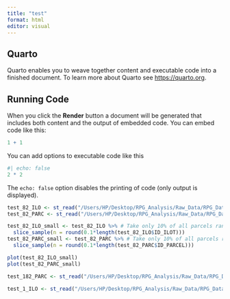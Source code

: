```yaml
---
title: "test"
format: html
editor: visual
---
```


## Quarto

Quarto enables you to weave together content and executable code into a finished document. To learn more about Quarto see <https://quarto.org>.

## Running Code

When you click the **Render** button a document will be generated that includes both content and the output of embedded code. You can embed code like this:

```r
1 + 1
```

You can add options to executable code like this

```r
#| echo: false
2 * 2
```

The `echo: false` option disables the printing of code (only output is displayed).

```r
test_82_ILO <- st_read("/Users/HP/Desktop/RPG_Analysis/Raw_Data/RPG_Data/tempfile/RPG_2-0__SHP_LAMB93_R24-2015_2015-01-01/RPG/1_DONNEES_LIVRAISON_2015/RPG_2-0_SHP_LAMB93_R24-2015/ILOTS_ANONYMES.shp")
test_82_PARC <- st_read("/Users/HP/Desktop/RPG_Analysis/Raw_Data/RPG_Data/tempfile/RPG_2-0__SHP_LAMB93_R24-2015_2015-01-01/RPG/1_DONNEES_LIVRAISON_2015/RPG_2-0_SHP_LAMB93_R24-2015/PARCELLES_GRAPHIQUES.shp")
```

```r
test_82_ILO_small <- test_82_ILO %>% # Take only 10% of all parcels randomly to work on a random smaller subsample
  slice_sample(n = round(0.1*length(test_82_ILO$ID_ILOT)))
test_82_PARC_small <- test_82_PARC %>% # Take only 10% of all parcels randomly to work on a random smaller subsample
  slice_sample(n = round(0.1*length(test_82_PARC$ID_PARCEL)))
```

```r
plot(test_82_ILO_small)
plot(test_82_PARC_small)
```

```r
test_182_PARC <- st_read("/Users/HP/Desktop/RPG_Analysis/Raw_Data/RPG_Data/tempfile/RPG_2-0__SHP_LAMB93_R11_2022-01-01/RPG/1_DONNEES_LIVRAISON_2023-08-01/RPG_2-0_SHP_LAMB93_R11-2022/PARCELLES_GRAPHIQUES.shp")
```
```r
test_1_ILO <- st_read("/Users/HP/Desktop/RPG_Analysis/Raw_Data/RPG_Data/tempfile/RPG_1-0__SHP_LAMB93_R84-2007_2007-01-01/RPG/1_DONNEES_LIVRAISON_2007/RPG_1-0_SHP_LAMB93_R84-2007/ILOTS_ANONYMES.shp")
```

